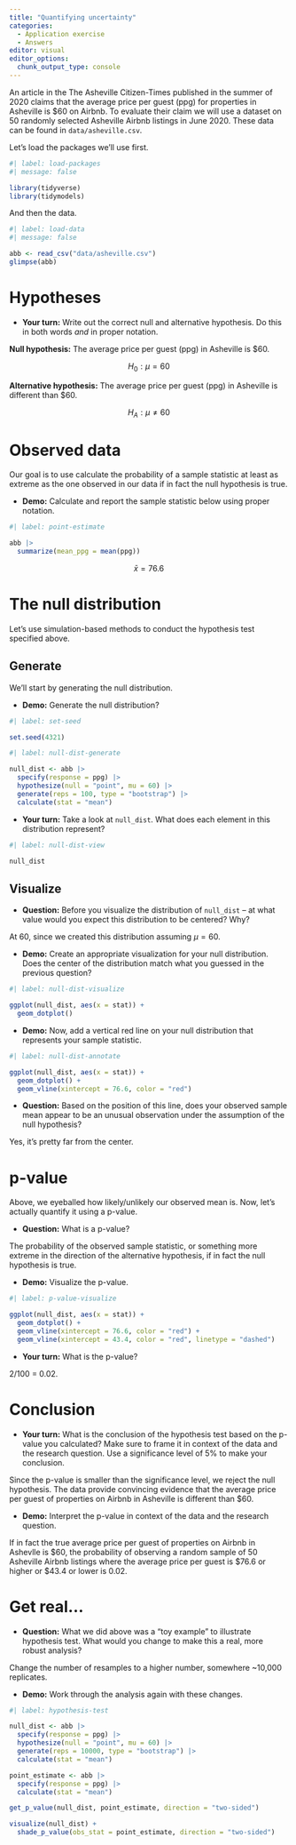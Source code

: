 ```yaml
---
title: "Quantifying uncertainty"
categories: 
  - Application exercise
  - Answers
editor: visual
editor_options: 
  chunk_output_type: console
---
```


An article in the The Asheville Citizen-Times published in the summer of 2020 claims that the average price per guest (ppg) for properties in Asheville is \$60 on Airbnb.
To evaluate their claim we will use a dataset on 50 randomly selected Asheville Airbnb listings in June 2020.
These data can be found in `data/asheville.csv`.

Let's load the packages we'll use first.

```r
#| label: load-packages
#| message: false

library(tidyverse)
library(tidymodels)
```

And then the data.

```r
#| label: load-data
#| message: false

abb <- read_csv("data/asheville.csv")
glimpse(abb)
```

# Hypotheses

-   **Your turn:** Write out the correct null and alternative hypothesis.
    Do this in both words *and* in proper notation.

**Null hypothesis:** The average price per guest (ppg) in Asheville is \$60.

$$H_0: \mu = 60$$

**Alternative hypothesis:** The average price per guest (ppg) in Asheville is different than \$60.

$$H_A: \mu \ne 60$$

# Observed data

Our goal is to use calculate the probability of a sample statistic at least as extreme as the one observed in our data if in fact the null hypothesis is true.

-   **Demo:** Calculate and report the sample statistic below using proper notation.

```r
#| label: point-estimate

abb |>
  summarize(mean_ppg = mean(ppg))
```

$$\bar{x} = 76.6$$

# The null distribution

Let's use simulation-based methods to conduct the hypothesis test specified above.

## Generate

We'll start by generating the null distribution.

-   **Demo:** Generate the null distribution?

```r
#| label: set-seed

set.seed(4321)
```

```r
#| label: null-dist-generate

null_dist <- abb |>
  specify(response = ppg) |>
  hypothesize(null = "point", mu = 60) |>
  generate(reps = 100, type = "bootstrap") |>
  calculate(stat = "mean")
```

-   **Your turn:** Take a look at `null_dist`.
    What does each element in this distribution represent?

```r
#| label: null-dist-view

null_dist
```

## Visualize

-   **Question:** Before you visualize the distribution of `null_dist` -- at what value would you expect this distribution to be centered?
    Why?

At 60, since we created this distribution assuming $\mu = 60$.

-   **Demo:** Create an appropriate visualization for your null distribution.
    Does the center of the distribution match what you guessed in the previous question?

```r
#| label: null-dist-visualize

ggplot(null_dist, aes(x = stat)) +
  geom_dotplot()
```

-   **Demo:** Now, add a vertical red line on your null distribution that represents your sample statistic.

```r
#| label: null-dist-annotate

ggplot(null_dist, aes(x = stat)) +
  geom_dotplot() +
  geom_vline(xintercept = 76.6, color = "red")
```

-   **Question:** Based on the position of this line, does your observed sample mean appear to be an unusual observation under the assumption of the null hypothesis?

Yes, it's pretty far from the center.

# p-value

Above, we eyeballed how likely/unlikely our observed mean is.
Now, let's actually quantify it using a p-value.

-   **Question:** What is a p-value?

The probability of the observed sample statistic, or something more extreme in the direction of the alternative hypothesis, if in fact the null hypothesis is true.

-   **Demo:** Visualize the p-value.

```r
#| label: p-value-visualize

ggplot(null_dist, aes(x = stat)) +
  geom_dotplot() +
  geom_vline(xintercept = 76.6, color = "red") +
  geom_vline(xintercept = 43.4, color = "red", linetype = "dashed")
```

-   **Your turn:** What is the p-value?

2/100 = 0.02.

# Conclusion

-   **Your turn:** What is the conclusion of the hypothesis test based on the p-value you calculated?
    Make sure to frame it in context of the data and the research question.
    Use a significance level of 5% to make your conclusion.

Since the p-value is smaller than the significance level, we reject the null hypothesis.
The data provide convincing evidence that the average price per guest of properties on Airbnb in Asheville is different than \$60.

-   **Demo:** Interpret the p-value in context of the data and the research question.

If in fact the true average price per guest of properties on Airbnb in Ashevlle is \$60, the probability of observing a random sample of 50 Asheville Airbnb listings where the average price per guest is \$76.6 or higher or \$43.4 or lower is 0.02.

# Get real...

-   **Question:** What we did above was a "toy example" to illustrate hypothesis test.
    What would you change to make this a real, more robust analysis?

Change the number of resamples to a higher number, somewhere \~10,000 replicates.

-   **Demo:** Work through the analysis again with these changes.

```r
#| label: hypothesis-test

null_dist <- abb |>
  specify(response = ppg) |>
  hypothesize(null = "point", mu = 60) |>
  generate(reps = 10000, type = "bootstrap") |>
  calculate(stat = "mean")

point_estimate <- abb |>
  specify(response = ppg) |>
  calculate(stat = "mean")

get_p_value(null_dist, point_estimate, direction = "two-sided")

visualize(null_dist) +
  shade_p_value(obs_stat = point_estimate, direction = "two-sided")
```
